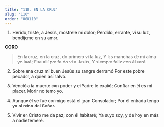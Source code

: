 ```yaml
---
title: "110. EN LA CRUZ"
slug: "110"
order: "000110"
---
```


1. Herido, triste, a Jesús, mostrele mi dolor; Perdido, errante, vi su luz, bendíjome en su amor.

**CORO**

>En la cruz, en la cruz, do primero vi la luz, Y las manchas de mi alma yo lavé;
Fue allí por fe do vi a Jesús, Y siempre feliz con él seré.

2.	Sobre una cruz mi buen Jesús su sangre derramó Por este pobre pecador, a quien así salvó.
 
3.	Venció a la muerte con poder y el Padre le exaltó; Confiar en él es mi placer. Morir no temo yo.

4.	Aunque él se fue conmigo está el gran Consolador;
Por él entrada tengo ya al reino del Señor.

5.	Vivir en Cristo me da paz; con él habitaré;
Ya suyo soy, y de hoy en más a nadie temeré.


